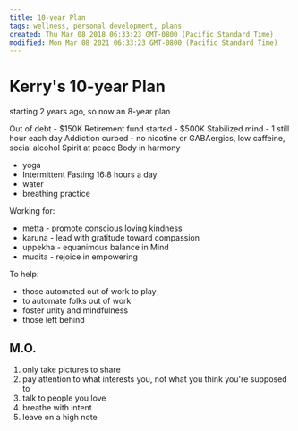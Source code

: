 ```yaml
---
title: 10-year Plan
tags: wellness, personal development, plans
created: Thu Mar 08 2018 06:33:23 GMT-0800 (Pacific Standard Time)
modified: Mon Mar 08 2021 06:33:23 GMT-0800 (Pacific Standard Time)
---
```


# Kerry's 10-year Plan

starting 2 years ago, so now an 8-year plan

Out of debt - $150K
Retirement fund started - $500K
Stabilized mind - 1 still hour each day
Addiction curbed - no nicotine or GABAergics, low caffeine, social alcohol
Spirit at peace
Body in harmony

- yoga
- Intermittent Fasting 16:8 hours a day
- water
- breathing practice

Working for:

- metta - promote conscious loving kindness
- karuna - lead with gratitude toward compassion
- uppekha - equanimous balance in Mind
- mudita - rejoice in empowering

To help:

- those automated out of work to play
- to automate folks out of work
- foster unity and mindfulness
- those left behind

## M.O.

1. only take pictures to share
2. pay attention to what interests you, not what you think you're supposed to
3. talk to people you love
4. breathe with intent
5. leave on a high note
